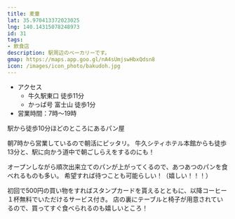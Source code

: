 ```yaml
---
title: 麦童
lat: 35.970413372023025
lng: 140.14315078248973
id: 31
tags:
- 飲食店
description: 駅周辺のベーカリーです。
gmap: https://maps.app.goo.gl/nA4sUmjswHbxQdsn8
icon: /images/icon_photo/bakudoh.jpg
---
```


- アクセス
  - 牛久駅東口 徒歩11分
  - かっぱ号 富士山 徒歩1分
- 営業時間：7時～19時

<LinkedImage
  src="/images/photos/bakudoh.jpg"
  href="/photo_pages/bakudoh"
/>

駅から徒歩10分ほどのところにあるパン屋

朝7時から営業しているので朝活にピッタリ。
牛久シティホテル本館からも徒歩13分と、駅に向かう道中で朝ごしらえをするのにも！

オープンしながら順次出来立てのパンが上がってくるので、あつあつのパンを食べれるものも多い。
希望すれば待つことも可能らしい！（嬉しい！！！）

初回で500円の買い物をすればスタンプカードを貰えるとともに、以降コーヒー１杯無料でいただけるサービス付き。
店の裏にテーブルと椅子が用意されているので、買ってすぐ食べられるのも嬉しいところ！

<LinkedImage
  src="/images/photos/bakudoh-eatin.jpg"
  href="/photo_pages/bakudoh-eatin"
/>
